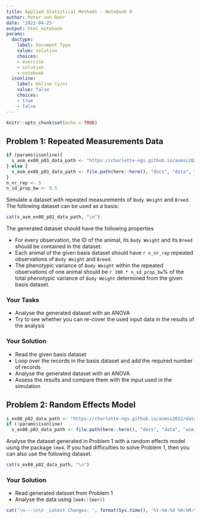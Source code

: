 ```yaml
---
title: Applied Statistical Methods - Notebook 8
author: Peter von Rohr
date: '2022-04-25'
output: html_notebook
params:
  doctype:
    label: Document Type
    value: solution
    choices:
    - exercise
    - solution
    - notebook
  isonline:
    label: Online (y/n)
    value: false
    choices:
    - true
    - false
---
```




```r
knitr::opts_chunk$set(echo = TRUE)
```


## Problem 1: Repeated Measurements Data
```r
if (params$isonline){
  s_asm_ex08_p01_data_path <- "https://charlotte-ngs.github.io/asmss2022/data/asm_bw_flem.csv"
} else {
  s_asm_ex08_p01_data_path <- file.path(here::here(), "docs", "data", "asm_bw_flem.csv")
}
n_nr_rep <- 5
n_sd_prop_bw <- 0.5
```

Simulate a dataset with repeated measurements of `Body Weight` and `Breed`. The following dataset can be used as a basis: 

```r
cat(s_asm_ex08_p01_data_path, "\n")
```

The generated dataset should have the following properties

* For every observation, the ID of the animal, its `Body Weight` and its `Breed` should be contained in the dataset.
* Each animal of the given basis dataset should have `r n_nr_rep` repeated observations of `Body Weight` and `Breed`.
* The phenotypic variance of `Body Weight` within the repeated observations of one animal should be `r 100 * n_sd_prop_bw`% of the total phenotypic variance of `Body Weight` determined from the given basis dataset.


### Your Tasks

* Analyse the generated dataset with an ANOVA
* Try to see whether you can re-cover the used input data in the results of the analysis


### Your Solution

* Read the given basis dataset
* Loop over the records in the basis dataset and add the required number of records
* Analyse the generated dataset with an ANOVA
* Assess the results and compare them with the input used in the simulation





## Problem 2: Random Effects Model
```r
s_ex08_p02_data_path <- "https://charlotte-ngs.github.io/asmss2022/data/asm_ex08_p01_rep_obs.csv"
if (!params$isonline)
  s_ex08_p02_data_path <- file.path(here::here(), "docs", "data", "asm_ex08_p01_rep_obs.csv")
```

Analyse the dataset generated in Problem 1 with a random effects model using the package `lme4`. If you had difficulties to solve Problem 1, then you can also use the following dataset.

```r
cat(s_ex08_p02_data_path, "\n")
```


### Your Solution

* Read generated dataset from Problem 1
* Analyse the data using `lme4::lmer()`







```r
cat('\n---\n\n _Latest Changes: ', format(Sys.time(), '%Y-%m-%d %H:%M:%S'), ' (', Sys.info()['user'], ')_\n', sep = '')
```
 
